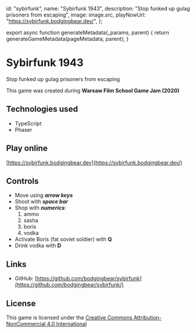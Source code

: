 

  id: "sybirfunk",
  name: "Sybirfunk 1943",
  description: "Stop funked up gulag prisoners from escaping",
  image: image.src,
  playNowUrl: "https://sybirfunk.bodgingbear.dev/",
};

export async function generateMetadata(_params, parent) {
  return generateGameMetadata(pageMetadata, parent);
}

# Sybirfunk 1943

Stop funked up gulag prisoners from escaping

<MarkdownImage src={image.src} alt="" />

<Center>
  <BigPlayButton playNowUrl={pageMetadata.playNowUrl} />
</Center>

This game was created during **Warsaw Film School Game Jam (2020)**

## Technologies used

- TypeScript
- Phaser

## Play online

[https://sybirfunk.bodgingbear.dev](https://sybirfunk.bodgingbear.dev/)

## Controls

- Move using **_arrow keys_**
- Shoot with **_space bar_**
- Shop with **_numerics_**:
  1. ammo
  2. sasha
  3. boris
  4. vodka
- Activate Boris (fat soviet soldier) with **Q**
- Drink vodka with **D**

## Links

- GitHub: [https://github.com/bodgingbear/sybirfunk](https://github.com/bodgingbear/sybirfunk/)

## License

This game is licensed under the [Creative Commons Attribution-NonCommercial 4.0 International](https://github.com/bodgingbear/sybirfunk/blob/master/LICENSE.md)
